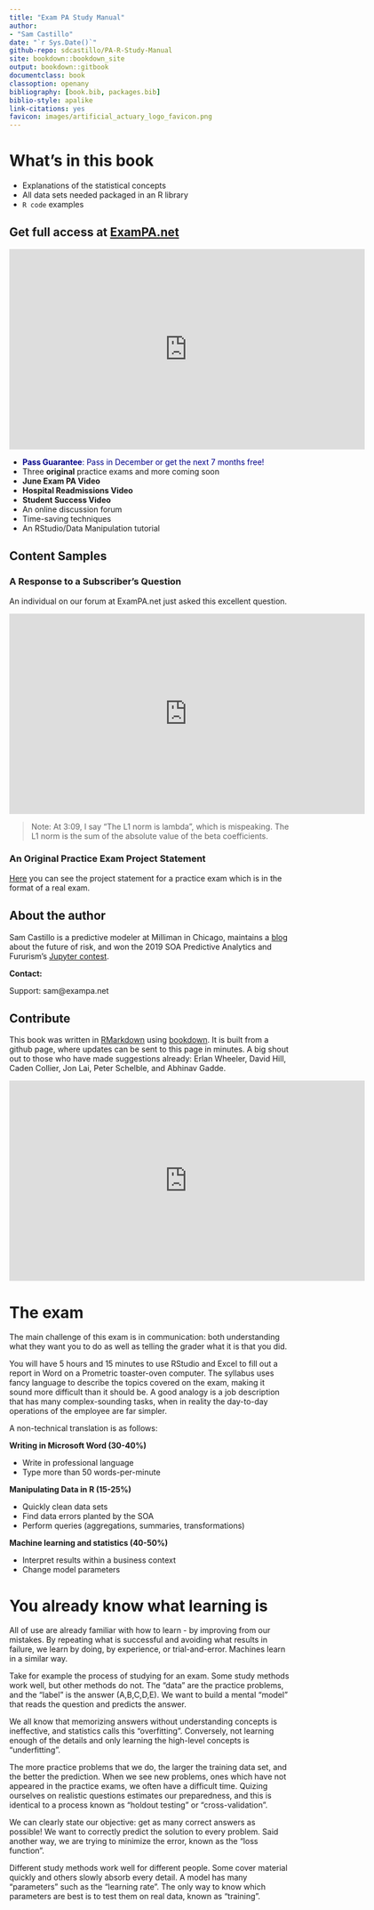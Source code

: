 ```yaml
--- 
title: "Exam PA Study Manual"
author: 
- "Sam Castillo"
date: "`r Sys.Date()`"
github-repo: sdcastillo/PA-R-Study-Manual
site: bookdown::bookdown_site
output: bookdown::gitbook
documentclass: book
classoption: openany
bibliography: [book.bib, packages.bib]
biblio-style: apalike
link-citations: yes
favicon: images/artificial_actuary_logo_favicon.png
---
```


# What's in this book

- Explanations of the statistical concepts
- All data sets needed packaged in an R library
- `R code` examples

## Get full access at [ExamPA.net](https://www.exampa.net/pricing) 

<iframe src="https://player.vimeo.com/video/375155028" width="640" height="360" frameborder="0" allow="autoplay; fullscreen" allowfullscreen></iframe>

- <span style="color:darkblue">**Pass Guarantee**: Pass in December or get the next 7 months free!</span>
- Three **original** practice exams and more coming soon
- **June Exam PA Video**
- **Hospital Readmissions Video**
- **Student Success Video**
- An online discussion forum
- Time-saving techniques
- An RStudio/Data Manipulation tutorial


## Content Samples

### A Response to a Subscriber's Question

An individual on our forum at ExamPA.net just asked this excellent question.  

<iframe src="https://player.vimeo.com/video/374497585" width="640" height="360" frameborder="0" allow="autoplay; fullscreen" allowfullscreen></iframe>

>Note: At 3:09, I say "The L1 norm is lambda", which is mispeaking.  The L1 norm is the sum of the absolute value of the beta coefficients.

### An Original Practice Exam Project Statement

[Here](https://github.com/sdcastillo/JunePAFiles/blob/master/Practice%20Exam%20Sample.pdf) you can see the project statement for a practice exam which is in the format of a real exam.  

## About the author

Sam Castillo is a predictive modeler at Milliman in Chicago, maintains a [blog](http://artificialactuary.com/) about the future of risk, and won the 2019 SOA Predictive Analytics and Fururism's [Jupyter contest](https://nbviewer.jupyter.org/github/SOASections/SOA-Predictive-Modeling-Innovation-and-Industry-Contest-2019-First-Place/blob/master/Predicting%20Uncertainty%20Prediction%20Intervals%20from%20Gradient%20Boosted%20Quantile%20Regression.ipynb).

**Contact:**

Support: sam@exampa.net


## Contribute

This book was written in [RMarkdown](https://rmarkdown.rstudio.com/) using [bookdown](https://bookdown.org/).  It is built from a github page, where updates can be sent to this page in minutes.  A big shout out to those who have made suggestions already: Erlan Wheeler, David Hill, Caden Collier, Jon Lai, Peter Schelble, and Abhinav Gadde.

<iframe src="https://player.vimeo.com/video/375173977?title=0&byline=0&portrait=0" width="640" height="360" frameborder="0" allow="autoplay; fullscreen" allowfullscreen></iframe>


# The exam

The main challenge  of this exam is in communication: both understanding what they want you to do as well as telling the grader what it is that you did.

You will have 5 hours and 15 minutes to use RStudio and Excel to fill out a report in Word on a Prometric toaster-oven computer.  The syllabus uses fancy language to describe the topics covered on the exam, making it sound more difficult than it should be.  A good analogy is a job description that has many complex-sounding tasks, when in reality the day-to-day operations of the employee are far simpler.

A non-technical translation is as follows:

**Writing in Microsoft Word (30-40%)**

- Write in professional language
- Type more than 50 words-per-minute

**Manipulating Data in R (15-25%)**

- Quickly clean data sets
- Find data errors planted by the SOA
- Perform queries (aggregations, summaries, transformations)

**Machine learning and statistics (40-50%)**

- Interpret results within a business context
- Change model parameters



# You already know what learning is

All of use are already familiar with how to learn - by improving from our mistakes.  By repeating what is successful and avoiding what results in failure, we learn by doing, by experience, or trial-and-error.  Machines learn in a similar way.

Take for example the process of studying for an exam.  Some study methods work well, but other methods do not.  The "data" are the practice problems, and the “label” is the answer (A,B,C,D,E).  We want to build a mental "model” that reads the question and predicts the answer.

We all know that memorizing answers without understanding concepts is ineffective, and statistics calls this "overfitting".  Conversely, not learning enough of the details and only learning the high-level concepts is "underfitting".

The more practice problems that we do, the larger the training data set, and the better the prediction.  When we see new problems, ones which have not appeared in the practice exams, we often have a difficult time. Quizing ourselves on realistic questions estimates our preparedness, and this is identical to a process known as "holdout testing" or "cross-validation". 

We can clearly state our objective: get as many correct answers as possible! We want to correctly predict the solution to every problem.  Said another way, we are trying to minimize the error, known as the "loss function".  

Different study methods work well for different people.  Some cover material quickly and others slowly absorb every detail.  A model has many "parameters" such as the "learning rate".  The only way to know which parameters are best is to test them on real data, known as "training".
